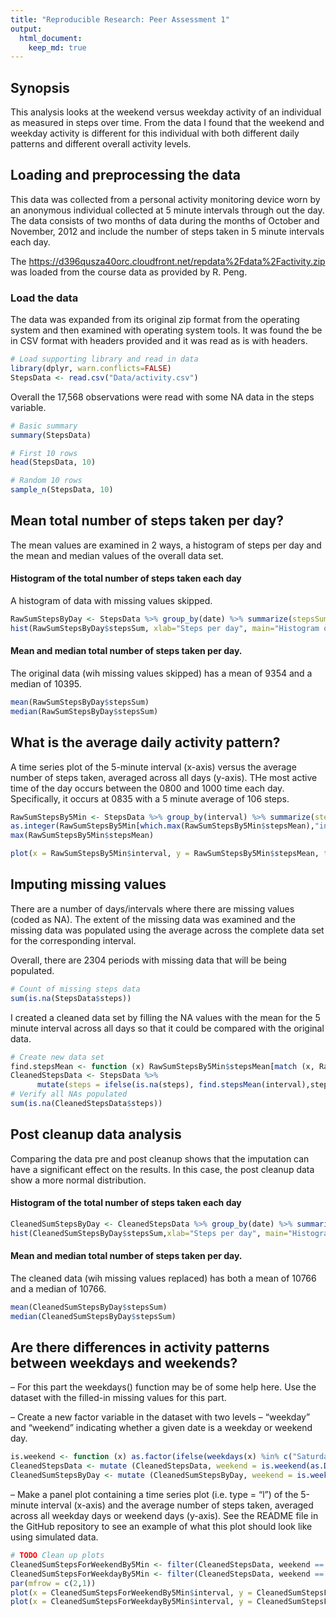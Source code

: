 ```yaml
---
title: "Reproducible Research: Peer Assessment 1"
output: 
  html_document:
    keep_md: true
---
```


## Synopsis
This analysis looks at the weekend versus weekday activity of an individual as measured in steps over time. From the data I found that the weekend and weekday activity is different for this individual with both different daily patterns and different overall activity levels.

## Loading and preprocessing the data
This data was collected from a personal activity monitoring device worn by an anonymous individual collected at 5 minute intervals through out the day. The data consists of two months of data during the months of October and November, 2012 and include the number of steps taken in 5 minute intervals each day.

The [https://d396qusza40orc.cloudfront.net/repdata%2Fdata%2Factivity.zip](data) was loaded from the course data as provided by R. Peng.

### Load the data
The data was expanded from its original zip format from the operating system and then examined with operating system tools.  It was found the be in CSV format with headers provided and it was read as is with headers.

```r
# Load supporting library and read in data
library(dplyr, warn.conflicts=FALSE)
StepsData <- read.csv("Data/activity.csv")

```
Overall the 17,568 observations were read with some NA data in the steps variable.

```r
# Basic summary
summary(StepsData)

# First 10 rows
head(StepsData, 10)

# Random 10 rows
sample_n(StepsData, 10)
```

## Mean total number of steps taken per day?
The mean values are examined in 2 ways, a histogram of steps per day and the mean and median values of the overall data set.

#### Histogram of the total number of steps taken each day
A histogram of data with missing values skipped.

```r
RawSumStepsByDay <- StepsData %>% group_by(date) %>% summarize(stepsSum = sum(steps, na.rm=TRUE))
hist(RawSumStepsByDay$stepsSum, xlab="Steps per day", main="Histogram of steps per day (dirty)")

```

#### Mean and median total number of steps taken per day.
The original data (wih missing values skipped) has a mean of 9354 and a median of 10395.

```r
mean(RawSumStepsByDay$stepsSum)
median(RawSumStepsByDay$stepsSum)

```


## What is the average daily activity pattern?
A time series plot of the 5-minute interval (x-axis) versus the average number of steps taken, averaged across all days (y-axis).  THe most active time of the day occurs between the 0800 and 1000 time each day.  Specifically, it occurs at 0835 with a 5 minute average of 106 steps.

```r
RawSumStepsBy5Min <- StepsData %>% group_by(interval) %>% summarize(stepsSum = sum(steps, na.rm=TRUE), stepsMean = mean(steps, na.rm=TRUE))
as.integer(RawSumStepsBy5Min[which.max(RawSumStepsBy5Min$stepsMean),"interval"])
max(RawSumStepsBy5Min$stepsMean)

plot(x = RawSumStepsBy5Min$interval, y = RawSumStepsBy5Min$stepsMean, type='l', xlab="Time (24 hour)", ylab="Steps for 5 minutes", main="Steps versus time over 24 hours")

```

## Imputing missing values
There are a number of days/intervals where there are missing values (coded as NA). The extent of the missing data was  examined and the missing data was populated using the average across the complete data set for the corresponding interval.

Overall, there are 2304 periods with missing data that will be being populated.
```r
# Count of missing steps data
sum(is.na(StepsData$steps))
```

I created a cleaned data set by filling the NA values with the mean for the 5 minute interval across all days so that it could be compared with the original data.
```r
# Create new data set
find.stepsMean <- function (x) RawSumStepsBy5Min$stepsMean[match (x, RawSumStepsBy5Min$interval)]
CleanedStepsData <- StepsData %>%
      mutate(steps = ifelse(is.na(steps), find.stepsMean(interval),steps))
# Verify all NAs populated
sum(is.na(CleanedStepsData$steps))

```
## Post cleanup data analysis
Comparing the data pre and post cleanup shows that the imputation can have a significant effect on the results.  In this case, the post cleanup data show a more normal distribution.

#### Histogram of the total number of steps taken each day

```r
CleanedSumStepsByDay <- CleanedStepsData %>% group_by(date) %>% summarize(stepsSum = sum(steps, na.rm=TRUE))
hist(CleanedSumStepsByDay$stepsSum,xlab="Steps per day", main="Histogram of steps per day (clean)")
```

#### Mean and median total number of steps taken per day.
The cleaned data (wih missing values replaced) has both a mean of 10766 and a median of 10766.
```r
mean(CleanedSumStepsByDay$stepsSum)
median(CleanedSumStepsByDay$stepsSum)

```

## Are there differences in activity patterns between weekdays and weekends?

-- For this part the weekdays() function may be of some help here. Use the dataset with the filled-in missing values for this part.

-- Create a new factor variable in the dataset with two levels – “weekday” and “weekend” indicating whether a given date is a weekday or weekend day.
```r

is.weekend <- function (x) as.factor(ifelse(weekdays(x) %in% c("Saturday", "Sunday"), "Weekend", "Weekday"))
CleanedStepsData <- mutate (CleanedStepsData, weekend = is.weekend(as.Date(date)))
CleanedSumStepsByDay <- mutate (CleanedSumStepsByDay, weekend = is.weekend(as.Date(date)))
```


-- Make a panel plot containing a time series plot (i.e. type = "l") of the 5-minute interval (x-axis) and the average number of steps taken, averaged across all weekday days or weekend days (y-axis). See the README file in the GitHub repository to see an example of what this plot should look like using simulated data.
```r
# TODO Clean up plots
CleanedSumStepsForWeekendBy5Min <- filter(CleanedStepsData, weekend == "Weekend") %>% group_by(weekend, interval) %>% summarize(stepsSum = sum(steps, na.rm=TRUE), stepsMean = mean(steps, na.rm=TRUE))
CleanedSumStepsForWeekdayBy5Min <- filter(CleanedStepsData, weekend == "Weekday") %>% group_by(weekend, interval) %>% summarize(stepsSum = sum(steps, na.rm=TRUE), stepsMean = mean(steps, na.rm=TRUE))
par(mfrow = c(2,1))
plot(x = CleanedSumStepsForWeekendBy5Min$interval, y = CleanedSumStepsForWeekendBy5Min$stepsMean, type='l')
plot(x = CleanedSumStepsForWeekdayBy5Min$interval, y = CleanedSumStepsForWeekdayBy5Min$stepsMean, type='l')


```

